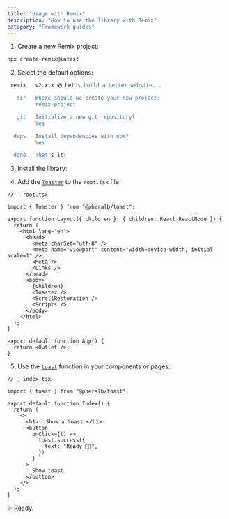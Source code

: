 ```yaml
---
title: "Usage with Remix"
description: "How to use the library with Remix"
category: "Framework guides"
---
```


1. Create a new Remix project:

```bash
npx create-remix@latest
```

2. Select the default options:

```bash
 remix   v2.x.x 💿 Let's build a better website...

   dir   Where should we create your new project?
         remix-project

   git   Initialize a new git repository?
         Yes

  deps   Install dependencies with npm?
         Yes

  done   That's it!
```

3. Install the library:

<InstallLibrary />

4. Add the [`Toaster`](/toaster) to the `root.tsx` file:

```tsx
// 📃 root.tsx

import { Toaster } from "@pheralb/toast";

export function Layout({ children }: { children: React.ReactNode }) {
  return (
    <html lang="en">
      <head>
        <meta charSet="utf-8" />
        <meta name="viewport" content="width=device-width, initial-scale=1" />
        <Meta />
        <Links />
      </head>
      <body>
        {children}
        <Toaster />
        <ScrollRestoration />
        <Scripts />
      </body>
    </html>
  );
}

export default function App() {
  return <Outlet />;
}
```

5. Use the [`toast`](/toast) function in your components or pages:

```tsx
// 📃 index.tsx

import { toast } from "@pheralb/toast";

export default function Index() {
  return (
    <>
      <h1>✨ Show a toast:</h1>
      <button
        onClick={() =>
          toast.success({
            text: "Ready 🚀✨",
          })
        }
      >
        Show toast
      </button>
    </>
  );
}
```

✨ Ready.
